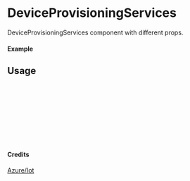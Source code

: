 
<Meta of={DeviceProvisioningServices} title="Azure/Iot/DeviceProvisioningServices" />

# DeviceProvisioningServices

DeviceProvisioningServices component with different props.

#### Example

<Canvas of={DeviceProvisioningServices.Primary} />

## Usage

```ts
import { DeviceProvisioningServices } from "yadl-ui";

const Example = () => {
  return (
      <DeviceProvisioningServices />
  );
};

export default Example;
```

#### Credits
[Azure/Iot](https://learn.microsoft.com/en-us/azure/architecture/icons/)
